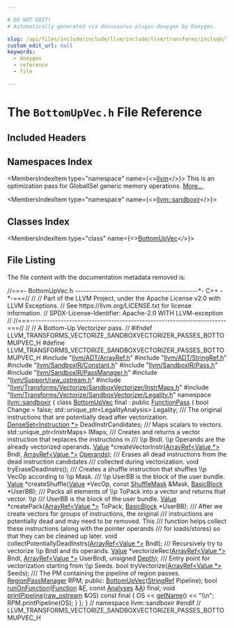 ```yaml
---

# DO NOT EDIT!
# Automatically generated via docusaurus-plugin-doxygen by Doxygen.

slug: /api/files/include/include/llvm/include/llvm/transforms/include/llvm/transforms/vectorize/include/llvm/transforms/vectorize/sandboxvectorizer/include/llvm/transforms/vectorize/sandboxvectorizer/passes/bottomupvec-h
custom_edit_url: null
keywords:
  - doxygen
  - reference
  - file

---
```





# The `BottomUpVec.h` File Reference

<DoxygenPage pluginConfig={pluginConfig}>



## Included Headers

<IncludesList>
<IncludesListItem
  filePath="llvm/ADT/ArrayRef.h"
  permalink="/docs/api/files/include/include/llvm/include/llvm/adt/arrayref-h"
  isLocal="true" />
<IncludesListItem
  filePath="llvm/ADT/StringRef.h"
  permalink="/docs/api/files/include/include/llvm/include/llvm/adt/stringref-h"
  isLocal="true" />
<IncludesListItem
  filePath="llvm/SandboxIR/Constant.h"
  permalink="/docs/api/files/include/include/llvm/include/llvm/sandboxir/constant-h"
  isLocal="true" />
<IncludesListItem
  filePath="llvm/SandboxIR/Pass.h"
  permalink="/docs/api/files/include/include/llvm/include/llvm/sandboxir/pass-h"
  isLocal="true" />
<IncludesListItem
  filePath="llvm/SandboxIR/PassManager.h"
  permalink="/docs/api/files/include/include/llvm/include/llvm/sandboxir/passmanager-h"
  isLocal="true" />
<IncludesListItem
  filePath="llvm/Support/raw_ostream.h"
  permalink="/docs/api/files/include/include/llvm/include/llvm/support/raw-ostream-h"
  isLocal="true" />
<IncludesListItem
  filePath="llvm/Transforms/Vectorize/SandboxVectorizer/InstrMaps.h"
  permalink="/docs/api/files/include/include/llvm/include/llvm/transforms/include/llvm/transforms/vectorize/include/llvm/transforms/vectorize/sandboxvectorizer/instrmaps-h"
  isLocal="true" />
<IncludesListItem
  filePath="llvm/Transforms/Vectorize/SandboxVectorizer/Legality.h"
  permalink="/docs/api/files/include/include/llvm/include/llvm/transforms/include/llvm/transforms/vectorize/include/llvm/transforms/vectorize/sandboxvectorizer/legality-h"
  isLocal="true" />
</IncludesList>

## Namespaces Index

<MembersIndex>

<MembersIndexItem
  type="namespace"
  name={<><a href="/docs/api/namespaces/llvm">llvm</a></>}>
This is an optimization pass for GlobalISel generic memory operations. <a href="/docs/api/namespaces/llvm/#details">More...</a>
</MembersIndexItem>

<MembersIndexItem
  type="namespace"
  name={<><a href="/docs/api/namespaces/llvm/sandboxir">llvm::sandboxir</a></>}>
</MembersIndexItem>

</MembersIndex>

## Classes Index

<MembersIndex>

<MembersIndexItem
  type="class"
  name={<><a href="/docs/api/classes/llvm/sandboxir/bottomupvec">BottomUpVec</a></>}>
</MembersIndexItem>

</MembersIndex>


## File Listing

The file content with the documentation metadata removed is:

<ProgramListing>

<Link id="l00001" /><CodeLine lineNumber="1"><span class="doxyHighlightComment">//===- BottomUpVec.h --------------------------------------------&#42;- C++ -&#42;-===//</span></CodeLine>
<Link id="l00002" /><CodeLine lineNumber="2"><span class="doxyHighlightComment">//</span></CodeLine>
<Link id="l00003" /><CodeLine lineNumber="3"><span class="doxyHighlightComment">// Part of the LLVM Project, under the Apache License v2.0 with LLVM Exceptions.</span></CodeLine>
<Link id="l00004" /><CodeLine lineNumber="4"><span class="doxyHighlightComment">// See https://llvm.org/LICENSE.txt for license information.</span></CodeLine>
<Link id="l00005" /><CodeLine lineNumber="5"><span class="doxyHighlightComment">// SPDX-License-Identifier: Apache-2.0 WITH LLVM-exception</span></CodeLine>
<Link id="l00006" /><CodeLine lineNumber="6"><span class="doxyHighlightComment">//</span></CodeLine>
<Link id="l00007" /><CodeLine lineNumber="7"><span class="doxyHighlightComment">//===----------------------------------------------------------------------===//</span></CodeLine>
<Link id="l00008" /><CodeLine lineNumber="8"><span class="doxyHighlightComment">//</span></CodeLine>
<Link id="l00009" /><CodeLine lineNumber="9"><span class="doxyHighlightComment">// A Bottom-Up Vectorizer pass.</span></CodeLine>
<Link id="l00010" /><CodeLine lineNumber="10"><span class="doxyHighlightComment">//</span></CodeLine>
<Link id="l00011" /><CodeLine lineNumber="11"></CodeLine>
<Link id="l00012" /><CodeLine lineNumber="12"><span class="doxyHighlightPreprocessor">#ifndef LLVM&#95;TRANSFORMS&#95;VECTORIZE&#95;SANDBOXVECTORIZER&#95;PASSES&#95;BOTTOMUPVEC&#95;H</span></CodeLine>
<Link id="l00013" /><CodeLine lineNumber="13"><span class="doxyHighlightPreprocessor">#define LLVM&#95;TRANSFORMS&#95;VECTORIZE&#95;SANDBOXVECTORIZER&#95;PASSES&#95;BOTTOMUPVEC&#95;H</span></CodeLine>
<Link id="l00014" /><CodeLine lineNumber="14"></CodeLine>
<Link id="l00015" /><CodeLine lineNumber="15"><span class="doxyHighlightPreprocessor">#include &quot;<a href="/docs/api/files/include/include/llvm/include/llvm/adt/arrayref-h">llvm/ADT/ArrayRef.h</a>&quot;</span></CodeLine>
<Link id="l00016" /><CodeLine lineNumber="16"><span class="doxyHighlightPreprocessor">#include &quot;<a href="/docs/api/files/include/include/llvm/include/llvm/adt/stringref-h">llvm/ADT/StringRef.h</a>&quot;</span></CodeLine>
<Link id="l00017" /><CodeLine lineNumber="17"><span class="doxyHighlightPreprocessor">#include &quot;<a href="/docs/api/files/include/include/llvm/include/llvm/sandboxir/constant-h">llvm/SandboxIR/Constant.h</a>&quot;</span></CodeLine>
<Link id="l00018" /><CodeLine lineNumber="18"><span class="doxyHighlightPreprocessor">#include &quot;<a href="/docs/api/files/include/include/llvm/include/llvm/sandboxir/pass-h">llvm/SandboxIR/Pass.h</a>&quot;</span></CodeLine>
<Link id="l00019" /><CodeLine lineNumber="19"><span class="doxyHighlightPreprocessor">#include &quot;<a href="/docs/api/files/include/include/llvm/include/llvm/sandboxir/passmanager-h">llvm/SandboxIR/PassManager.h</a>&quot;</span></CodeLine>
<Link id="l00020" /><CodeLine lineNumber="20"><span class="doxyHighlightPreprocessor">#include &quot;<a href="/docs/api/files/include/include/llvm/include/llvm/support/raw-ostream-h">llvm/Support/raw&#95;ostream.h</a>&quot;</span></CodeLine>
<Link id="l00021" /><CodeLine lineNumber="21"><span class="doxyHighlightPreprocessor">#include &quot;<a href="/docs/api/files/include/include/llvm/include/llvm/transforms/include/llvm/transforms/vectorize/include/llvm/transforms/vectorize/sandboxvectorizer/instrmaps-h">llvm/Transforms/Vectorize/SandboxVectorizer/InstrMaps.h</a>&quot;</span></CodeLine>
<Link id="l00022" /><CodeLine lineNumber="22"><span class="doxyHighlightPreprocessor">#include &quot;<a href="/docs/api/files/include/include/llvm/include/llvm/transforms/include/llvm/transforms/vectorize/include/llvm/transforms/vectorize/sandboxvectorizer/legality-h">llvm/Transforms/Vectorize/SandboxVectorizer/Legality.h</a>&quot;</span></CodeLine>
<Link id="l00023" /><CodeLine lineNumber="23"></CodeLine>
<Link id="l00024" /><CodeLine lineNumber="24"><span class="doxyHighlightKeyword">namespace </span><span class="doxyHighlight"><a href="/docs/api/namespaces/llvm/sandboxir">llvm::sandboxir</a> &#123;</span></CodeLine>
<Link id="l00025" /><CodeLine lineNumber="25"></CodeLine>
<Link id="l00026" /><CodeLine lineNumber="26" lineLink="/docs/api/classes/llvm/sandboxir/bottomupvec"><span class="doxyHighlightKeyword">class </span><span class="doxyHighlight"><a href="/docs/api/classes/llvm/sandboxir/bottomupvec/#a121d3320d95d3836b765bf8e8cbb4de8">BottomUpVec</a> final : </span><span class="doxyHighlightKeyword">public</span><span class="doxyHighlight"> <a href="/docs/api/classes/llvm/sandboxir/functionpass/#a0e0cb4a456ac5281b4f3baf5e55b4044">FunctionPass</a> &#123;</span></CodeLine>
<Link id="l00027" /><CodeLine lineNumber="27"><span class="doxyHighlight">  </span><span class="doxyHighlightKeywordType">bool</span><span class="doxyHighlight"> Change = </span><span class="doxyHighlightKeyword">false</span><span class="doxyHighlight">;</span></CodeLine>
<Link id="l00028" /><CodeLine lineNumber="28"><span class="doxyHighlight">  std::unique&#95;ptr&lt;LegalityAnalysis&gt; Legality;</span></CodeLine>
<Link id="l00029" /><CodeLine lineNumber="29"><span class="doxyHighlightComment">  /// The original instructions that are potentially dead after vectorization.</span></CodeLine>
<Link id="l00030" /><CodeLine lineNumber="30"><span class="doxyHighlight">  <a href="/docs/api/classes/llvm/denseset">DenseSet&lt;Instruction &#42;&gt;</a> DeadInstrCandidates;</span></CodeLine>
<Link id="l00031" /><CodeLine lineNumber="31"><span class="doxyHighlightComment">  /// Maps scalars to vectors.</span></CodeLine>
<Link id="l00032" /><CodeLine lineNumber="32"><span class="doxyHighlight">  std::unique&#95;ptr&lt;InstrMaps&gt; IMaps;</span></CodeLine>
<Link id="l00033" /><CodeLine lineNumber="33"></CodeLine>
<Link id="l00034" /><CodeLine lineNumber="34"><span class="doxyHighlightComment">  /// Creates and returns a vector instruction that replaces the instructions in</span></CodeLine>
<Link id="l00035" /><CodeLine lineNumber="35"><span class="doxyHighlightComment">  /// \\p Bndl. \\p Operands are the already vectorized operands.</span></CodeLine>
<Link id="l00036" /><CodeLine lineNumber="36"><span class="doxyHighlight">  <a href="/docs/api/classes/llvm/sandboxir/value">Value</a> &#42;createVectorInstr(<a href="/docs/api/classes/llvm/arrayref">ArrayRef&lt;Value &#42;&gt;</a> Bndl, <a href="/docs/api/classes/llvm/arrayref">ArrayRef&lt;Value &#42;&gt;</a> <a href="/docs/api/files/lib/lib/codegen/mirnamerpass-cpp/#a05e4be4ec3e2c3587dda0e376bb6822c">Operands</a>);</span></CodeLine>
<Link id="l00037" /><CodeLine lineNumber="37"><span class="doxyHighlightComment">  /// Erases all dead instructions from the dead instruction candidates</span></CodeLine>
<Link id="l00038" /><CodeLine lineNumber="38"><span class="doxyHighlightComment">  /// collected during vectorization.</span></CodeLine>
<Link id="l00039" /><CodeLine lineNumber="39"><span class="doxyHighlight">  </span><span class="doxyHighlightKeywordType">void</span><span class="doxyHighlight"> tryEraseDeadInstrs();</span></CodeLine>
<Link id="l00040" /><CodeLine lineNumber="40"><span class="doxyHighlightComment">  /// Creates a shuffle instruction that shuffles \\p VecOp according to \\p Mask.</span></CodeLine>
<Link id="l00041" /><CodeLine lineNumber="41"><span class="doxyHighlightComment">  /// \\p UserBB is the block of the user bundle.</span></CodeLine>
<Link id="l00042" /><CodeLine lineNumber="42"><span class="doxyHighlight">  <a href="/docs/api/classes/llvm/sandboxir/value">Value</a> &#42;createShuffle(<a href="/docs/api/classes/llvm/sandboxir/value">Value</a> &#42;VecOp, </span><span class="doxyHighlightKeyword">const</span><span class="doxyHighlight"> <a href="/docs/api/classes/llvm/sandboxir/shufflemask">ShuffleMask</a> &amp;Mask,</span></CodeLine>
<Link id="l00043" /><CodeLine lineNumber="43"><span class="doxyHighlight">                       <a href="/docs/api/namespaces/llvm/sandboxir/#a60f87746e4945fda7ea3d5a983c9b62c">BasicBlock</a> &#42;UserBB);</span></CodeLine>
<Link id="l00044" /><CodeLine lineNumber="44"><span class="doxyHighlightComment">  /// Packs all elements of \\p ToPack into a vector and returns that vector. \\p</span></CodeLine>
<Link id="l00045" /><CodeLine lineNumber="45"><span class="doxyHighlightComment">  /// UserBB is the block of the user bundle.</span></CodeLine>
<Link id="l00046" /><CodeLine lineNumber="46"><span class="doxyHighlight">  <a href="/docs/api/classes/llvm/sandboxir/value">Value</a> &#42;createPack(<a href="/docs/api/classes/llvm/arrayref">ArrayRef&lt;Value &#42;&gt;</a> ToPack, <a href="/docs/api/namespaces/llvm/sandboxir/#a60f87746e4945fda7ea3d5a983c9b62c">BasicBlock</a> &#42;UserBB);</span></CodeLine>
<Link id="l00047" /><CodeLine lineNumber="47"><span class="doxyHighlightComment">  /// After we create vectors for groups of instructions, the original</span></CodeLine>
<Link id="l00048" /><CodeLine lineNumber="48"><span class="doxyHighlightComment">  /// instructions are potentially dead and may need to be removed. This</span></CodeLine>
<Link id="l00049" /><CodeLine lineNumber="49"><span class="doxyHighlightComment">  /// function helps collect these instructions (along with the pointer operands</span></CodeLine>
<Link id="l00050" /><CodeLine lineNumber="50"><span class="doxyHighlightComment">  /// for loads/stores) so that they can be cleaned up later.</span></CodeLine>
<Link id="l00051" /><CodeLine lineNumber="51"><span class="doxyHighlight">  </span><span class="doxyHighlightKeywordType">void</span><span class="doxyHighlight"> collectPotentiallyDeadInstrs(<a href="/docs/api/classes/llvm/arrayref">ArrayRef&lt;Value &#42;&gt;</a> Bndl);</span></CodeLine>
<Link id="l00052" /><CodeLine lineNumber="52"><span class="doxyHighlightComment">  /// Recursively try to vectorize \\p Bndl and its operands.</span></CodeLine>
<Link id="l00053" /><CodeLine lineNumber="53"><span class="doxyHighlight">  <a href="/docs/api/classes/llvm/sandboxir/value">Value</a> &#42;vectorizeRec(<a href="/docs/api/classes/llvm/arrayref">ArrayRef&lt;Value &#42;&gt;</a> Bndl, <a href="/docs/api/classes/llvm/arrayref">ArrayRef&lt;Value &#42;&gt;</a> UserBndl,</span></CodeLine>
<Link id="l00054" /><CodeLine lineNumber="54"><span class="doxyHighlight">                      </span><span class="doxyHighlightKeywordType">unsigned</span><span class="doxyHighlight"> <a href="/docs/api/namespaces/llvm/#a1eb5609345b906d024fbf9e4bc1adc06afe578efb7ca235af77fb0eef7edcf639">Depth</a>);</span></CodeLine>
<Link id="l00055" /><CodeLine lineNumber="55"><span class="doxyHighlightComment">  /// Entry point for vectorization starting from \\p Seeds.</span></CodeLine>
<Link id="l00056" /><CodeLine lineNumber="56"><span class="doxyHighlight">  </span><span class="doxyHighlightKeywordType">bool</span><span class="doxyHighlight"> tryVectorize(<a href="/docs/api/classes/llvm/arrayref">ArrayRef&lt;Value &#42;&gt;</a> Seeds);</span></CodeLine>
<Link id="l00057" /><CodeLine lineNumber="57"></CodeLine>
<Link id="l00058" /><CodeLine lineNumber="58"><span class="doxyHighlightComment">  /// The PM containing the pipeline of region passes.</span></CodeLine>
<Link id="l00059" /><CodeLine lineNumber="59"><span class="doxyHighlight">  <a href="/docs/api/classes/llvm/sandboxir/regionpassmanager">RegionPassManager</a> RPM;</span></CodeLine>
<Link id="l00060" /><CodeLine lineNumber="60"></CodeLine>
<Link id="l00061" /><CodeLine lineNumber="61"><span class="doxyHighlightKeyword">public</span><span class="doxyHighlight">:</span></CodeLine>
<Link id="l00062" /><CodeLine lineNumber="62"><span class="doxyHighlight">  <a href="/docs/api/classes/llvm/sandboxir/bottomupvec/#a121d3320d95d3836b765bf8e8cbb4de8">BottomUpVec</a>(<a href="/docs/api/classes/llvm/stringref">StringRef</a> Pipeline);</span></CodeLine>
<Link id="l00063" /><CodeLine lineNumber="63"><span class="doxyHighlight">  </span><span class="doxyHighlightKeywordType">bool</span><span class="doxyHighlight"> <a href="/docs/api/classes/llvm/sandboxir/bottomupvec/#af99e15876a8fdb279707835eb24b037b">runOnFunction</a>(<a href="/docs/api/classes/llvm/sandboxir/function">Function</a> &amp;<a href="/docs/api/files/lib/lib/support/md5-cpp/#a96d73bbd7af15cb1fc38c3f4a3bd82e9">F</a>, </span><span class="doxyHighlightKeyword">const</span><span class="doxyHighlight"> <a href="/docs/api/classes/llvm/sandboxir/analyses">Analyses</a> &amp;<a href="/docs/api/files/lib/lib/ir/builtingcs-cpp/#a2e38c85003a042421cde1647632d0b72">A</a>) </span><span class="doxyHighlightKeyword">final</span><span class="doxyHighlight">;</span></CodeLine>
<Link id="l00064" /><CodeLine lineNumber="64" lineLink="/docs/api/classes/llvm/sandboxir/bottomupvec/#a47aa4241833389268fb4194c2ed936f5"><span class="doxyHighlight">  </span><span class="doxyHighlightKeywordType">void</span><span class="doxyHighlight"> <a href="/docs/api/classes/llvm/sandboxir/bottomupvec/#a47aa4241833389268fb4194c2ed936f5">printPipeline</a>(<a href="/docs/api/classes/llvm/raw-ostream">raw&#95;ostream</a> &amp;OS) </span><span class="doxyHighlightKeyword">const</span><span class="doxyHighlight"> </span><span class="doxyHighlightKeyword">final</span><span class="doxyHighlight"> &#123;</span></CodeLine>
<Link id="l00065" /><CodeLine lineNumber="65"><span class="doxyHighlight">    OS &lt;&lt; <a href="/docs/api/classes/llvm/sandboxir/pass/#afd425fe36e3defee0e95b3b52cac0ae6">getName</a>() &lt;&lt; </span><span class="doxyHighlightStringLiteral">&quot;\\n&quot;</span><span class="doxyHighlight">;</span></CodeLine>
<Link id="l00066" /><CodeLine lineNumber="66"><span class="doxyHighlight">    RPM.printPipeline(OS);</span></CodeLine>
<Link id="l00067" /><CodeLine lineNumber="67"><span class="doxyHighlight">  &#125;</span></CodeLine>
<Link id="l00068" /><CodeLine lineNumber="68"><span class="doxyHighlight">&#125;;</span></CodeLine>
<Link id="l00069" /><CodeLine lineNumber="69"></CodeLine>
<Link id="l00070" /><CodeLine lineNumber="70"><span class="doxyHighlight">&#125; </span><span class="doxyHighlightComment">// namespace llvm::sandboxir</span></CodeLine>
<Link id="l00071" /><CodeLine lineNumber="71"></CodeLine>
<Link id="l00072" /><CodeLine lineNumber="72"><span class="doxyHighlightPreprocessor">#endif </span><span class="doxyHighlightComment">// LLVM&#95;TRANSFORMS&#95;VECTORIZE&#95;SANDBOXVECTORIZER&#95;PASSES&#95;BOTTOMUPVEC&#95;H</span></CodeLine>

</ProgramListing>


</DoxygenPage>
